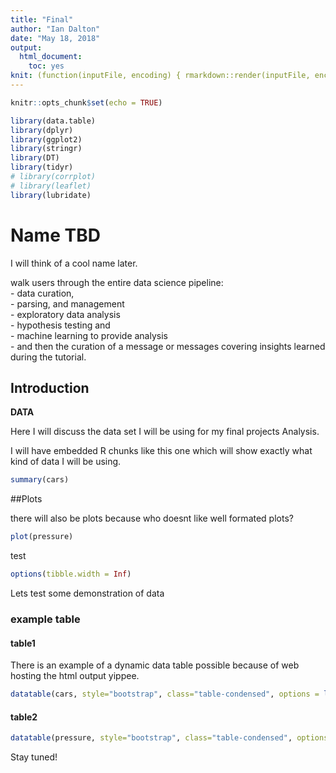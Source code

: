 ```yaml
---
title: "Final"
author: "Ian Dalton"
date: "May 18, 2018"
output: 
  html_document: 
    toc: yes
knit: (function(inputFile, encoding) { rmarkdown::render(inputFile, encoding = encoding, output_file = file.path(dirname(inputFile), 'index.html')) })
---
```


```r
knitr::opts_chunk$set(echo = TRUE)

library(data.table)
library(dplyr)
library(ggplot2)
library(stringr)
library(DT)
library(tidyr)
# library(corrplot)
# library(leaflet)
library(lubridate)
```

# Name TBD
I will think of a cool name later.  

walk users through the entire data science pipeline:  
- data curation,  
- parsing, and management  
- exploratory data analysis  
- hypothesis testing and  
- machine learning to provide analysis  
- and then the curation of a message or messages covering insights learned during the tutorial.  


## Introduction  

**DATA**

Here I will discuss the data set I will be using for my final projects Analysis.

I will have embedded R chunks like this one which will show exactly what kind of data I will be using.

```r
summary(cars)
```

##Plots

there will also be plots because who doesnt like well formated plots?  

```r
plot(pressure)
```

test 

```r
options(tibble.width = Inf)
```


Lets test some demonstration of data

### example table {.tabset}

#### table1
There is an example of a dynamic data table possible because of web hosting the html output yippee.

```r
datatable(cars, style="bootstrap", class="table-condensed", options = list(dom = 'tp',scrollX = TRUE))
```

#### table2

```r
datatable(pressure, style="bootstrap", class="table-condensed", options = list(dom = 'tp'))
```


Stay tuned!